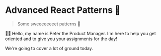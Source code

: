 # Advanced React Patterns 🤯

> Some sweeeeeeeet patterns 🍭

👨‍💼 Hello, my name is Peter the Product Manager. I'm here to help you get
oriented and to give you your assignments for the day!

We're going to cover a lot of ground today.
